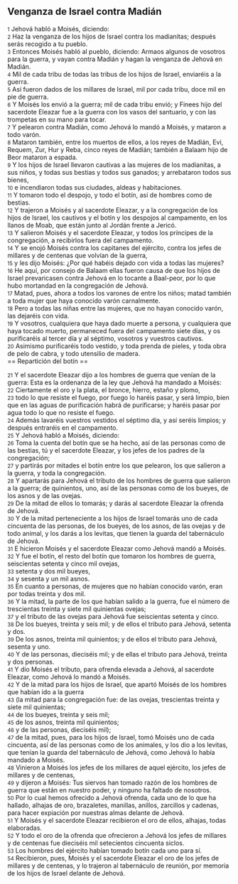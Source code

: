 == Venganza de Israel contra Madián ==

{{anchor|1}} <small>1</small> Jehová habló a Moisés, diciendo:<br>
{{anchor|2}} <small>2</small> Haz la venganza de los hijos de Israel contra los madianitas; después serás recogido a tu pueblo.<br>
{{anchor|3}} <small>3</small> Entonces Moisés habló al pueblo, diciendo: Armaos algunos de vosotros para la guerra, y vayan contra Madián y hagan la venganza de Jehová en Madián.<br>
{{anchor|4}} <small>4</small> Mil de cada tribu de todas las tribus de los hijos de Israel, enviaréis a la guerra.<br>
{{anchor|5}} <small>5</small> Así fueron dados de los millares de Israel, mil por cada tribu, doce mil en pie de guerra.<br>
{{anchor|6}} <small>6</small> Y Moisés los envió a la guerra; mil de cada tribu envió; y Finees hijo del sacerdote Eleazar fue a la guerra con los vasos del santuario, y con las trompetas en su mano para tocar.<br>
{{anchor|7}} <small>7</small> Y pelearon contra Madián, como Jehová lo mandó a Moisés, y mataron a todo varón.<br>
{{anchor|8}} <small>8</small> Mataron también, entre los muertos de ellos, a los reyes de Madián, Evi, Requem, Zur, Hur y Reba, cinco reyes de Madián; también a Balaam hijo de Beor mataron a espada.<br>
{{anchor|9}} <small>9</small> Y los hijos de Israel llevaron cautivas a las mujeres de los madianitas, a sus niños, y todas sus bestias y todos sus ganados; y arrebataron todos sus bienes,<br>
{{anchor|10}} <small>10</small> e incendiaron todas sus ciudades, aldeas y habitaciones.<br>
{{anchor|11}} <small>11</small> Y tomaron todo el despojo, y todo el botín, así de hombres como de bestias.<br>
{{anchor|12}} <small>12</small> Y trajeron a Moisés y al sacerdote Eleazar, y a la congregación de los hijos de Israel, los cautivos y el botín y los despojos al campamento, en los llanos de Moab, que están junto al Jordán frente a Jericó.<br>
{{anchor|13}} <small>13</small> Y salieron Moisés y el sacerdote Eleazar, y todos los príncipes de la congregación, a recibirlos fuera del campamento.<br>
{{anchor|14}} <small>14</small> Y se enojó Moisés contra los capitanes del ejército, contra los jefes de millares y de centenas que volvían de la guerra,<br>
{{anchor|15}} <small>15</small> y les dijo Moisés: ¿Por qué habéis dejado con vida a todas las mujeres?<br>
{{anchor|16}} <small>16</small> He aquí, por consejo de Balaam ellas fueron causa de que los hijos de Israel prevaricasen contra Jehová en lo tocante a Baal-peor, por lo que hubo mortandad en la congregación de Jehová.<br>
{{anchor|17}} <small>17</small> Matad, pues, ahora a todos los varones de entre los niños; matad también a toda mujer que haya conocido varón carnalmente.<br>
{{anchor|18}} <small>18</small> Pero a todas las niñas entre las mujeres, que no hayan conocido varón, las dejaréis con vida.<br>
{{anchor|19}} <small>19</small> Y vosotros, cualquiera que haya dado muerte a persona, y cualquiera que haya tocado muerto, permaneced fuera del campamento siete días, y os purificaréis al tercer día y al séptimo, vosotros y vuestros cautivos.<br>
{{anchor|20}} <small>20</small> Asimismo purificaréis todo vestido, y toda prenda de pieles, y toda obra de pelo de cabra, y todo utensilio de madera.<br>
== Repartición del botín ==

{{anchor|21}} <small>21</small> Y el sacerdote Eleazar dijo a los hombres de guerra que venían de la guerra: Esta es la ordenanza de la ley que Jehová ha mandado a Moisés:<br>
{{anchor|22}} <small>22</small> Ciertamente el oro y la plata, el bronce, hierro, estaño y plomo,<br>
{{anchor|23}} <small>23</small> todo lo que resiste el fuego, por fuego lo haréis pasar, y será limpio, bien que en las aguas de purificación habrá de purificarse; y haréis pasar por agua todo lo que no resiste el fuego.<br>
{{anchor|24}} <small>24</small> Además lavaréis vuestros vestidos el séptimo día, y así seréis limpios; y después entraréis en el campamento.<br>
{{anchor|25}} <small>25</small> Y Jehová habló a Moisés, diciendo:<br>
{{anchor|26}} <small>26</small> Toma la cuenta del botín que se ha hecho, así de las personas como de las bestias, tú y el sacerdote Eleazar, y los jefes de los padres de la congregación;<br>
{{anchor|27}} <small>27</small> y partirás por mitades el botín entre los que pelearon, los que salieron a la guerra, y toda la congregación.<br>
{{anchor|28}} <small>28</small> Y apartarás para Jehová el tributo de los hombres de guerra que salieron a la guerra; de quinientos, uno, así de las personas como de los bueyes, de los asnos y de las ovejas.<br>
{{anchor|29}} <small>29</small> De la mitad de ellos lo tomarás; y darás al sacerdote Eleazar la ofrenda de Jehová.<br>
{{anchor|30}} <small>30</small> Y de la mitad perteneciente a los hijos de Israel tomarás uno de cada cincuenta de las personas, de los bueyes, de los asnos, de las ovejas y de todo animal, y los darás a los levitas, que tienen la guarda del tabernáculo de Jehová.<br>
{{anchor|31}} <small>31</small> E hicieron Moisés y el sacerdote Eleazar como Jehová mandó a Moisés.<br>
{{anchor|32}} <small>32</small> Y fue el botín, el resto del botín que tomaron los hombres de guerra, seiscientas setenta y cinco mil ovejas,<br>
{{anchor|33}} <small>33</small> setenta y dos mil bueyes,<br>
{{anchor|34}} <small>34</small> y sesenta y un mil asnos.<br>
{{anchor|35}} <small>35</small> En cuanto a personas, de mujeres que no habían conocido varón, eran por todas treinta y dos mil.<br>
{{anchor|36}} <small>36</small> Y la mitad, la parte de los que habían salido a la guerra, fue el número de trescientas treinta y siete mil quinientas ovejas;<br>
{{anchor|37}} <small>37</small> y el tributo de las ovejas para Jehová fue seiscientas setenta y cinco.<br>
{{anchor|38}} <small>38</small> De los bueyes, treinta y seis mil; y de ellos el tributo para Jehová, setenta y dos.<br>
{{anchor|39}} <small>39</small> De los asnos, treinta mil quinientos; y de ellos el tributo para Jehová, sesenta y uno.<br>
{{anchor|40}} <small>40</small> Y de las personas, dieciséis mil; y de ellas el tributo para Jehová, treinta y dos personas.<br>
{{anchor|41}} <small>41</small> Y dio Moisés el tributo, para ofrenda elevada a Jehová, al sacerdote Eleazar, como Jehová lo mandó a Moisés.<br>
{{anchor|42}} <small>42</small> Y de la mitad para los hijos de Israel, que apartó Moisés de los hombres que habían ido a la guerra<br>
{{anchor|43}} <small>43</small> (la mitad para la congregación fue: de las ovejas, trescientas treinta y siete mil quinientas;<br>
{{anchor|44}} <small>44</small> de los bueyes, treinta y seis mil;<br>
{{anchor|45}} <small>45</small> de los asnos, treinta mil quinientos;<br>
{{anchor|46}} <small>46</small> y de las personas, dieciséis mil);<br>
{{anchor|47}} <small>47</small> de la mitad, pues, para los hijos de Israel, tomó Moisés uno de cada cincuenta, así de las personas como de los animales, y los dio a los levitas, que tenían la guarda del tabernáculo de Jehová, como Jehová lo había mandado a Moisés.<br>
{{anchor|48}} <small>48</small> Vinieron a Moisés los jefes de los millares de aquel ejército, los jefes de millares y de centenas,<br>
{{anchor|49}} <small>49</small> y dijeron a Moisés: Tus siervos han tomado razón de los hombres de guerra que están en nuestro poder, y ninguno ha faltado de nosotros.<br>
{{anchor|50}} <small>50</small> Por lo cual hemos ofrecido a Jehová ofrenda, cada uno de lo que ha hallado, alhajas de oro, brazaletes, manillas, anillos, zarcillos y cadenas, para hacer expiación por nuestras almas delante de Jehová.<br>
{{anchor|51}} <small>51</small> Y Moisés y el sacerdote Eleazar recibieron el oro de ellos, alhajas, todas elaboradas.<br>
{{anchor|52}} <small>52</small> Y todo el oro de la ofrenda que ofrecieron a Jehová los jefes de millares y de centenas fue dieciséis mil setecientos cincuenta siclos.<br>
{{anchor|53}} <small>53</small> Los hombres del ejército habían tomado botín cada uno para sí.<br>
{{anchor|54}} <small>54</small> Recibieron, pues, Moisés y el sacerdote Eleazar el oro de los jefes de millares y de centenas, y lo trajeron al tabernáculo de reunión, por memoria de los hijos de Israel delante de Jehová.<br>
